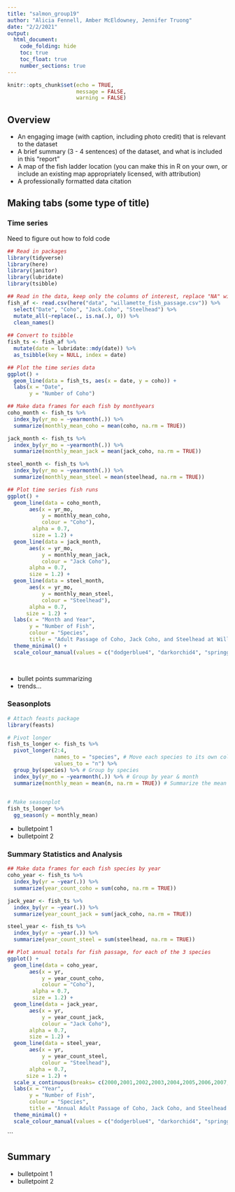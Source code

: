 ```yaml
---
title: "salmon_group19"
author: "Alicia Fennell, Amber McEldowney, Jennifer Truong"
date: "2/2/2021"
output: 
  html_document:
    code_folding: hide
    toc: true
    toc_float: true
    number_sections: true 
---
```


```r
knitr::opts_chunk$set(echo = TRUE,
                      message = FALSE,
                      warning = FALSE)
```


## Overview 

- An engaging image (with caption, including photo credit) that is relevant to the dataset
- A brief summary (3 - 4 sentences) of the dataset, and what is included in this “report”
- A map of the fish ladder location (you can make this in R on your own, or include an existing map appropriately licensed, with attribution)
- A professionally formatted data citation


## Making tabs (some type of title) {.tabset}

### Time series

Need to figure out how to fold code 

```r

## Read in packages 
library(tidyverse)
library(here)
library(janitor)
library(lubridate)
library(tsibble)

## Read in the data, keep only the columns of interest, replace "NA" with 0, and clean names
fish_af <- read.csv(here("data", "willamette_fish_passage.csv")) %>% 
  select("Date", "Coho", "Jack.Coho", "Steelhead") %>% 
  mutate_all(~replace(., is.na(.), 0)) %>% 
  clean_names()
  
## Convert to tsibble 
fish_ts <- fish_af %>% 
  mutate(date = lubridate::mdy(date)) %>% 
  as_tsibble(key = NULL, index = date)

## Plot the time series data
ggplot() +
  geom_line(data = fish_ts, aes(x = date, y = coho)) +
  labs(x = "Date",
       y = "Number of Coho")

## Make data frames for each fish by monthyears  
coho_month <- fish_ts %>% 
  index_by(yr_mo = ~yearmonth(.)) %>% 
  summarize(monthly_mean_coho = mean(coho, na.rm = TRUE))

jack_month <- fish_ts %>% 
  index_by(yr_mo = ~yearmonth(.)) %>% 
  summarize(monthly_mean_jack = mean(jack_coho, na.rm = TRUE))

steel_month <- fish_ts %>% 
  index_by(yr_mo = ~yearmonth(.)) %>% 
  summarize(monthly_mean_steel = mean(steelhead, na.rm = TRUE))
```


```r
## Plot time series fish runs 
ggplot() +
  geom_line(data = coho_month,
       aes(x = yr_mo,
           y = monthly_mean_coho,
           colour = "Coho"),
        alpha = 0.7,
        size = 1.2) +
  geom_line(data = jack_month,
       aes(x = yr_mo,
           y = monthly_mean_jack,
           colour = "Jack Coho"),
       alpha = 0.7,
       size = 1.2) +
  geom_line(data = steel_month,
       aes(x = yr_mo,
           y = monthly_mean_steel,
           colour = "Steelhead"),
       alpha = 0.7,
      size = 1.2) +
  labs(x = "Month and Year",
       y = "Number of Fish",
       colour = "Species",
       title = "Adult Passage of Coho, Jack Coho, and Steelhead at Willamette Falls") +
  theme_minimal() +
  scale_colour_manual(values = c("dodgerblue4", "darkorchid4", "springgreen4")) 

  
```

- bullet points summarizing 
- trends... 

### Seasonplots
```r
# Attach feasts package
library(feasts)
```
 
```r
# Pivot longer
fish_ts_longer <- fish_ts %>%
  pivot_longer(2:4,
               names_to = "species", # Move each species to its own column
               values_to = "n") %>%
  group_by(species) %>% # Group by species
  index_by(yr_mo = ~yearmonth(.)) %>% # Group by year & month
  summarize(monthly_mean = mean(n, na.rm = TRUE)) # Summarize the mean for each species for each month
  

# Make seasonplot
fish_ts_longer %>%
  gg_season(y = monthly_mean)
```

- bulletpoint 1
- bulletpoint 2

### Summary Statistics and Analysis
```r
## Make data frames for each fish species by year
coho_year <- fish_ts %>% 
  index_by(yr = ~year(.)) %>% 
  summarize(year_count_coho = sum(coho, na.rm = TRUE))

jack_year <- fish_ts %>% 
  index_by(yr = ~year(.)) %>% 
  summarize(year_count_jack = sum(jack_coho, na.rm = TRUE))

steel_year <- fish_ts %>% 
  index_by(yr = ~year(.)) %>% 
  summarize(year_count_steel = sum(steelhead, na.rm = TRUE))

## Plot annual totals for fish passage, for each of the 3 species
ggplot() +
  geom_line(data = coho_year,
       aes(x = yr,
           y = year_count_coho,
           colour = "Coho"),
        alpha = 0.7,
        size = 1.2) +
  geom_line(data = jack_year,
       aes(x = yr,
           y = year_count_jack,
           colour = "Jack Coho"),
       alpha = 0.7,
       size = 1.2) +
  geom_line(data = steel_year,
       aes(x = yr,
           y = year_count_steel,
           colour = "Steelhead"),
       alpha = 0.7,
      size = 1.2) +
  scale_x_continuous(breaks= c(2000,2001,2002,2003,2004,2005,2006,2007,2008,2009,2010)) +
  labs(x = "Year",
       y = "Number of Fish",
       colour = "Species",
       title = "Annual Adult Passage of Coho, Jack Coho, and Steelhead at Willamette Falls") +
  theme_minimal() +
  scale_colour_manual(values = c("dodgerblue4", "darkorchid4", "springgreen4")) 
```
```

## Summary
- bulletpoint 1
- bulletpoint 2

